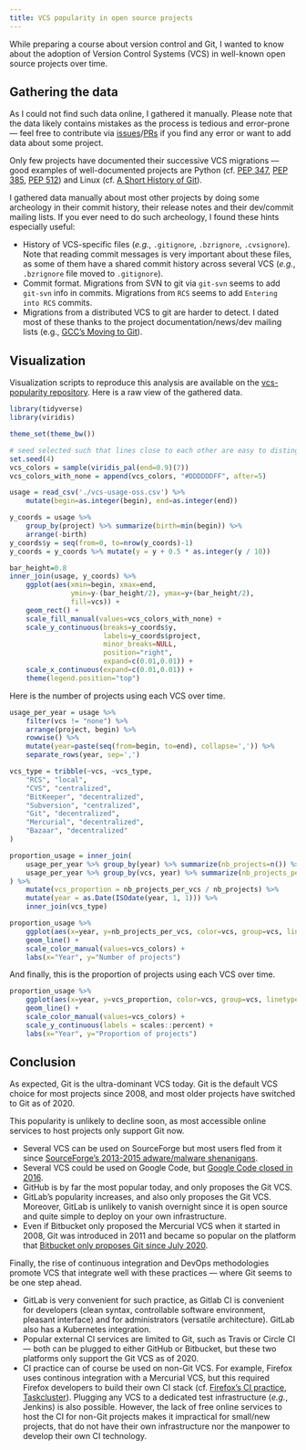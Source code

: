 ```yaml
---
title: VCS popularity in open source projects
---
```


While preparing a course about version control and Git,
I wanted to know about the adoption of Version Control Systems (VCS) in well-known open source projects over time.

Gathering the data
------------------

As I could not find such data online, I gathered it manually.
Please note that the data likely contains mistakes as the process is tedious and error-prone —
feel free to contribute via [issues]/[PRs] if you find any error or want to add data about some project.

Only few projects have documented their successive VCS migrations — good examples
of well-documented projects are Python (cf. [PEP 347], [PEP 385], [PEP 512])
and Linux (cf. [A Short History of Git]).

I gathered data manually about most other projects by doing some archeology in their commit history,
their release notes and their dev/commit mailing lists.
If you ever need to do such archeology, I found these hints especially useful:

- History of VCS-specific files (*e.g.*, `.gitignore`, `.bzrignore`, `.cvsignore`).
  Note that reading commit messages is very important about these files, as some of them have a shared commit history across several VCS (*e.g.*, `.bzrignore` file moved to `.gitignore`).
- Commit format. Migrations from SVN to git via `git-svn` seems to add `git-svn` info in commits.
  Migrations from `RCS` seems to add `Entering into RCS` commits.
- Migrations from a distributed VCS to git are harder to detect.
  I dated most of these thanks to the project documentation/news/dev mailing lists (e.g., [GCC's Moving to Git]).

Visualization
-------------

Visualization scripts to reproduce this analysis are available on the [vcs-popularity repository].
Here is a raw view of the gathered data.

```r
library(tidyverse)
library(viridis)

theme_set(theme_bw())

# seed selected such that lines close to each other are easy to distinguish
set.seed(4)
vcs_colors = sample(viridis_pal(end=0.9)(7))
vcs_colors_with_none = append(vcs_colors, "#DDDDDDFF", after=5)

usage = read_csv('./vcs-usage-oss.csv') %>%
    mutate(begin=as.integer(begin), end=as.integer(end))

y_coords = usage %>%
    group_by(project) %>% summarize(birth=min(begin)) %>%
    arrange(-birth)
y_coords$y = seq(from=0, to=nrow(y_coords)-1)
y_coords = y_coords %>% mutate(y = y + 0.5 * as.integer(y / 10))

bar_height=0.8
inner_join(usage, y_coords) %>%
    ggplot(aes(xmin=begin, xmax=end,
               ymin=y-(bar_height/2), ymax=y+(bar_height/2),
               fill=vcs)) +
    geom_rect() +
    scale_fill_manual(values=vcs_colors_with_none) +
    scale_y_continuous(breaks=y_coords$y,
                       labels=y_coords$project,
                       minor_breaks=NULL,
                       position="right",
                       expand=c(0.01,0.01)) +
    scale_x_continuous(expand=c(0.01,0.01)) +
    theme(legend.position="top")
```

Here is the number of projects using each VCS over time.

```r
usage_per_year = usage %>%
    filter(vcs != "none") %>%
    arrange(project, begin) %>%
    rowwise() %>%
    mutate(year=paste(seq(from=begin, to=end), collapse=',')) %>%
    separate_rows(year, sep=',')

vcs_type = tribble(~vcs, ~vcs_type,
    "RCS", "local",
    "CVS", "centralized",
    "BitKeeper", "decentralized",
    "Subversion", "centralized",
    "Git", "decentralized",
    "Mercurial", "decentralized",
    "Bazaar", "decentralized"
)

proportion_usage = inner_join(
    usage_per_year %>% group_by(year) %>% summarize(nb_projects=n()) %>% ungroup(),
    usage_per_year %>% group_by(vcs, year) %>% summarize(nb_projects_per_vcs=n()) %>% ungroup()
) %>%
    mutate(vcs_proportion = nb_projects_per_vcs / nb_projects) %>%
    mutate(year = as.Date(ISOdate(year, 1, 1))) %>%
    inner_join(vcs_type)

proportion_usage %>%
    ggplot(aes(x=year, y=nb_projects_per_vcs, color=vcs, group=vcs, linetype=vcs)) +
    geom_line() +
    scale_color_manual(values=vcs_colors) +
    labs(x="Year", y="Number of projects")
```

And finally, this is the proportion of projects using each VCS over time.

```r
proportion_usage %>%
    ggplot(aes(x=year, y=vcs_proportion, color=vcs, group=vcs, linetype=vcs)) +
    geom_line() +
    scale_color_manual(values=vcs_colors) +
    scale_y_continuous(labels = scales::percent) +
    labs(x="Year", y="Proportion of projects")
```

Conclusion
----------

As expected, Git is the ultra-dominant VCS today.
Git is the default VCS choice for most projects since 2008, and most older projects have switched to Git as of 2020.

This popularity is unlikely to decline soon, as most accessible online services to host projects only support Git now.

- Several VCS can be used on SourceForge but most users fled from it since [SourceForge's 2013-2015 adware/malware shenanigans].
- Several VCS could be used on Google Code, but [Google Code closed in 2016].
- GitHub is by far the most popular today, and only proposes the Git VCS.
- GitLab's popularity increases, and also only proposes the Git VCS.
  Moreover, GitLab is unlikely to vanish overnight since it is open source and quite simple to deploy on your own infrastructure.
- Even if Bitbucket only proposed the Mercurial VCS when it started in 2008, Git was introduced in 2011 and became so popular on the platform that [Bitbucket only proposes Git since July 2020].

Finally, the rise of continuous integration and DevOps methodologies promote VCS that integrate well with these practices — where Git seems to be one step ahead.

- GitLab is very convenient for such practice, as Gitlab CI is convenient for developers (clean syntax, controllable software environment, pleasant interface) and for administrators (versatile architecture).
  GitLab also has a Kubernetes integration.
- Popular external CI services are limited to Git, such as Travis or Circle CI — both can be plugged to either GitHub or Bitbucket, but these two platforms only support the Git VCS as of 2020.
- CI practice can of course be used on non-Git VCS.
  For example, Firefox uses continous integration with a Mercurial VCS,
  but this required Firefox developers to build their own CI stack (cf. [Firefox's CI practice], [Taskcluster]).
  Plugging any VCS to a dedicated test infrastructure (*e.g.*, Jenkins) is also possible.
  However, the lack of free online services to host the CI for non-Git projects makes it impractical for small/new projects, that do not have their own infrastructure nor the manpower to develop their own CI technology.

[PEP 347]: https://www.python.org/dev/peps/pep-0347/
[PEP 385]: https://www.python.org/dev/peps/pep-0385/
[PEP 512]: https://www.python.org/dev/peps/pep-0512/
[A Short History of Git]: https://git-scm.com/book/en/v2/Getting-Started-A-Short-History-of-Git
[GCC's Moving to Git]: https://gcc.gnu.org/wiki/GitConversion
[vcs-popularity repository]: https://github.com/mpoquet/vcs-popularity
[issues]: https://github.com/mpoquet/vcs-popularity/issues
[PRs]: https://github.com/mpoquet/vcs-popularity/pulls
[SourceForge's 2013-2015 adware/malware shenanigans]: https://en.wikipedia.org/wiki/SourceForge#Controversies
[Google Code closed in 2016]: https://opensource.googleblog.com/2015/03/farewell-to-google-code.html
[Bitbucket only proposes Git since July 2020]: https://bitbucket.org/blog/sunsetting-mercurial-support-in-bitbucket
[Firefox's CI practice]: https://developer.mozilla.org/en-US/docs/Mozilla/Continuous_integration
[Taskcluster]: https://docs.taskcluster.net/docs
